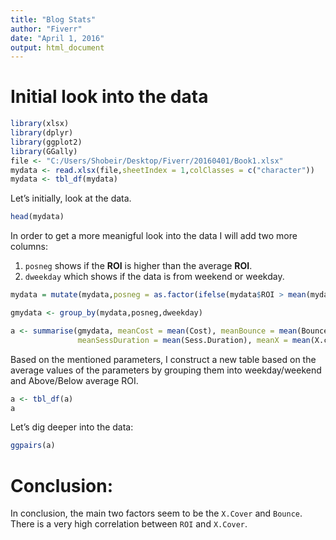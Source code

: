```yaml
---
title: "Blog Stats"
author: "Fiverr"
date: "April 1, 2016"
output: html_document
---
```

# Initial look into the data
```r

library(xlsx)
library(dplyr)
library(ggplot2)
library(GGally)
file <- "C:/Users/Shobeir/Desktop/Fiverr/20160401/Book1.xlsx"
mydata <- read.xlsx(file,sheetIndex = 1,colClasses = c("character"))
mydata <- tbl_df(mydata)
```

Let's initially, look at the data.
```r
head(mydata)
```
In order to get a more meanigful look into the data I will add two more columns: 

1.  `posneg` shows if the **ROI** is higher than the average **ROI**.
2.  `dweekday` which shows if the data is from weekend or weekday.
        

```r
mydata = mutate(mydata,posneg = as.factor(ifelse(mydata$ROI > mean(mydata$ROI),"plus","minus")),dweekday = as.factor (ifelse(grepl(pattern = "^S",mydata$Date),"WEnd","WDay")))

gmydata <- group_by(mydata,posneg,dweekday)

a <- summarise(gmydata, meanCost = mean(Cost), meanBounce = mean(Bounce),meanPageSess = mean(Pages...Sesssion),
               meanSessDuration = mean(Sess.Duration), meanX = mean(X.cover), meanROI = mean(ROI))

```
Based on the mentioned parameters, I construct a new table based on the average values of the parameters by grouping them into weekday/weekend and Above/Below average ROI.

```r
a <- tbl_df(a)
a
```


Let's dig deeper into the data:


```r
ggpairs(a)

```

# Conclusion:

In conclusion, the main two factors seem to be the `X.Cover` and `Bounce`. There is a very high correlation between `ROI` and `X.Cover`.